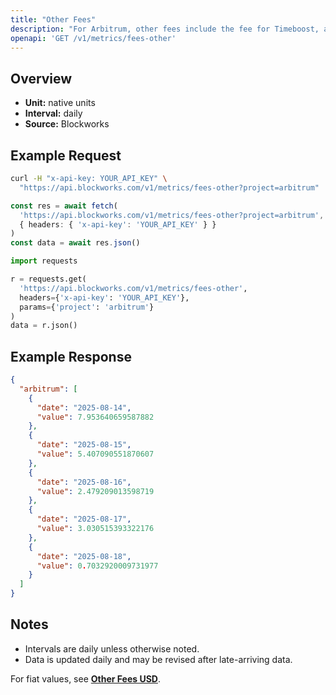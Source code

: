 ```yaml
---
title: "Other Fees"
description: "For Arbitrum, other fees include the fee for Timeboost, an priroty auction for access to transactions with no delay compared to 200ms delay for the chain's sequencer"
openapi: 'GET /v1/metrics/fees-other'
---
```


## Overview

- **Unit:** native units
- **Interval:** daily
- **Source:** Blockworks

## Example Request

<CodeGroup>

```bash cURL
curl -H "x-api-key: YOUR_API_KEY" \
  "https://api.blockworks.com/v1/metrics/fees-other?project=arbitrum"
```

```typescript TypeScript
const res = await fetch(
  'https://api.blockworks.com/v1/metrics/fees-other?project=arbitrum',
  { headers: { 'x-api-key': 'YOUR_API_KEY' } }
)
const data = await res.json()
```

```python Python
import requests

r = requests.get(
  'https://api.blockworks.com/v1/metrics/fees-other',
  headers={'x-api-key': 'YOUR_API_KEY'},
  params={'project': 'arbitrum'}
)
data = r.json()
```

</CodeGroup>

## Example Response

```json
{
  "arbitrum": [
    {
      "date": "2025-08-14",
      "value": 7.953640659587882
    },
    {
      "date": "2025-08-15",
      "value": 5.407090551870607
    },
    {
      "date": "2025-08-16",
      "value": 2.479209013598719
    },
    {
      "date": "2025-08-17",
      "value": 3.030515393322176
    },
    {
      "date": "2025-08-18",
      "value": 0.7032920009731977
    }
  ]
}
```

## Notes
- Intervals are daily unless otherwise noted.
- Data is updated daily and may be revised after late-arriving data.


<Note>For fiat values, see **[Other Fees USD](./fees-other-usd)**.</Note>